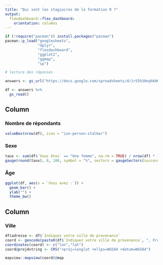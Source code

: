 ```yaml
---
title: "Qui sont les stagiaires de la formation R ?"
output: 
  flexdashboard::flex_dashboard:
    orientation: columns
---
```



```r
if (!require("pacman")) install.packages("pacman")
pacman::p_load("googlesheets",
               "dplyr",
               "flexdashboard",
               "ggplot2",
               "ggmap",
               "sp")

# lecture des réponses

answers <- gs_url("https://docs.google.com/spreadsheets/d/1rS5h30nqhk0GS3WLUxBD0jY0u3-Qzm7YC8IpflcAptU/edit?usp=sharing")

df <- answers %>% 
  gs_read()

```



Column
-----------------------------------------------------------------------

### Nombre de répondants {.value-box}

```r
valueBox(nrow(df), icon = "ion-person-stalker")

```


### Sexe

```r

taux <- sum(df$`Vous êtes` == "Une femme", na.rm = TRUE) / nrow(df) * 100
gauge(round(taux), 0, 100, symbol = "%", sectors = gaugeSectors(success = c(50,100), warning = c(0, 49)))

```

### Âge

```r
ggplot(df, aes(x = `Vous avez :`)) +
  geom_bar() +
  ylab("") +
  theme_bw()

```

Column
-----------------------------------------------------------

### Ville 

```r
df$adresse <- df$`Indiquez votre ville de provenance`
coord <- geocode(paste0(df$`Indiquez votre ville de provenance`, ", France"))
coordinates(coord) <- c("lon","lat")
coord@proj4string <- CRS("+proj=longlat +ellps=WGS84 +datum=WGS84")

mapview::mapview(coord)@map

```

